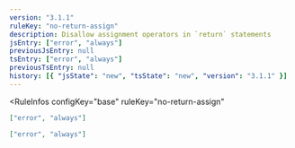```yaml
---
version: "3.1.1"
ruleKey: "no-return-assign"
description: Disallow assignment operators in `return` statements
jsEntry: ["error", "always"]
previousJsEntry: null
tsEntry: ["error", "always"]
previousTsEntry: null
history: [{ "jsState": "new", "tsState": "new", "version": "3.1.1" }]
---
```


<RuleInfos 
  configKey="base" 
  ruleKey="no-return-assign" 
>

```json
["error", "always"]
```

```json
["error", "always"]
```

</RuleInfos>
